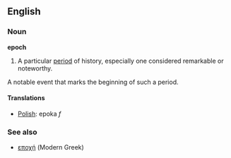 ==English==
===Noun===
'''epoch'''

# A particular [[period]] of history, especially one considered remarkable or noteworthy. 
A notable event that marks the beginning of such a period.

====Translations====
*[[Polish]]: epoka ''f''

===See also===
*[[εποχή]] (Modern Greek)